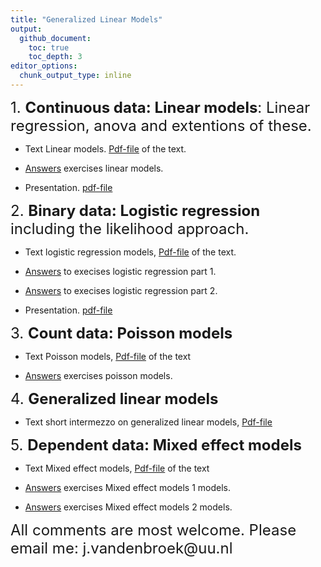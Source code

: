 ```yaml
---
title: "Generalized Linear Models"
output:
  github_document:
    toc: true
    toc_depth: 3
editor_options: 
  chunk_output_type: inline
---
```


<font size="5"> 1. **Continuous data: Linear models**: Linear regression, anova and extentions of these.</font> 

- Text Linear models.
[Pdf-file](linmod.pdf) of the text.

- [Answers](Answer-linmod.md) exercises linear models.

- Presentation.
[pdf-file](linmod-pres.pdf)


<font size="5"> 2. **Binary data: Logistic regression** including the likelihood approach.</font> 

- Text logistic regression models, [Pdf-file](logreg.pdf) of the text.

- [Answers](Answer-logreg1.md) to execises logistic regression part 1.  

- [Answers](Answer-logreg2.md) to execises logistic regression part 2.  

- Presentation.
[pdf-file](logreg-pres.pdf)

<font size="5"> 3. **Count data: Poisson models**</font> 


- Text Poisson models, [Pdf-file](poisson.pdf) of the text

- [Answers](Answer-poisson.md) exercises poisson models.

<font size="5">  4. **Generalized linear models**</font> 


- Text short intermezzo on generalized linear models, [Pdf-file](genlinmod.pdf)

<font size="5">  5. **Dependent data: Mixed effect models**</font> 


- Text Mixed effect models, [Pdf-file](Dependent_data.pdf) of the text

- [Answers](Answer-mixedmodels1.md) exercises Mixed effect models 1 models.

- [Answers](Answer-mixedmodels2.md) exercises Mixed effect models 2 models.

<font size="5"> 
All comments are most welcome. Please email me: 
j.vandenbroek@uu.nl</font> 
